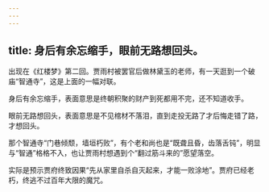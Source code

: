 ```yaml
---
---
---
```

title: 身后有余忘缩手，眼前无路想回头。
---

出现在《红楼梦》第二回。贾雨村被罢官后做林黛玉的老师，有一天逛到一个破庙“智通寺”，这是上面的一幅对联。

身后有余忘缩手，表面意思是终朝积聚的财产到死都用不完，还不知道收手。

眼前无路想回头，表面意思是不见棺材不落泪，直到走投无路了才后悔走错了路，才想回头。

那个智通寺“门巷倾颓，墙垣朽败”，有个老和尚也是“既聋且昏，齿落舌钝”，明显与“智通”格格不入，也让贾雨村想遇到个“翻过筋斗来的”愿望落空。

实际是预示贾府终致因果“先从家里自杀自灭起来，才能一败涂地”。贾府已经老朽，终逃不过百年大限的魔咒。